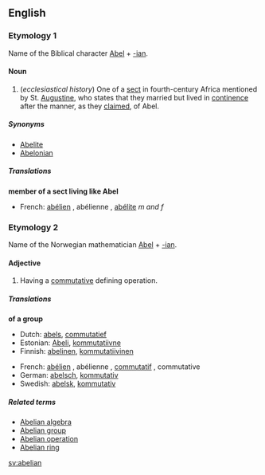 ==English==
===Etymology 1===
Name of the Biblical character [[w:Abel|Abel]] + [[-ian]].

====Noun====
#(''ecclesiastical history'') One of a [[sect]] in fourth-century Africa mentioned by St. [[Augustine]], who states that they married but lived in [[continence]] after the manner, as they [[claim]]ed, of Abel.

=====Synonyms=====
*[[Abelite]]
*[[Abelonian]]

=====Translations=====

'''member of a sect living like Abel'''
{{top}}
*French: [[abélien]] {{m}}, abélienne {{f}}, [[abélite]] ''m and f''
{{mid}}
{{bottom}}

===Etymology 2===
Name of the Norwegian mathematician [[w:Niels Henrik Abel|Abel]] + [[-ian]].

====Adjective====
# {{algebra}} Having a [[commutative]] defining operation.

=====Translations=====

'''of a group'''
{{top}}
*Dutch: [[abels]], [[commutatief]]
*Estonian: [[Abeli]], [[kommutatiivne]]
*Finnish: [[abelinen]], [[kommutatiivinen]]
{{mid}}
*French: [[abélien]] {{m}}, abélienne {{f}}, [[commutatif]] {{m}}, commutative {{f}}
*German: [[abelsch]], [[kommutativ]]
*Swedish: [[abelsk]], [[kommutativ]]
{{bottom}}

=====Related terms=====
*[[Abelian algebra]]
*[[Abelian group]]
*[[Abelian operation]] <!-- less widely attested -->
*[[Abelian ring]]

[[sv:abelian]]